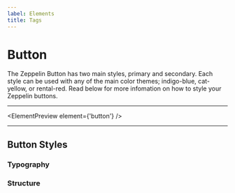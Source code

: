 ```yaml
---
label: Elements
title: Tags
---
```



# Button

The Zeppelin Button has two main styles, primary and secondary. Each style can be used with any of the main color themes; indigo-blue, cat-yellow, or rental-red. Read below for more infomation on how to style your Zeppelin buttons.

---

<ElementPreview element={'button'} />

---

## Button Styles

### Typography

<Table
  title="button typography"
  content={elements.button.typography}
  header={['name', 'px', 'rem', 'specifications', 'actual size']}
/>

### Structure

<Structure element="button" />

<Table
  title="button structure"
  content={elements.button.structure}
  header={['name', 'property', 'px', 'rem']}
/>
